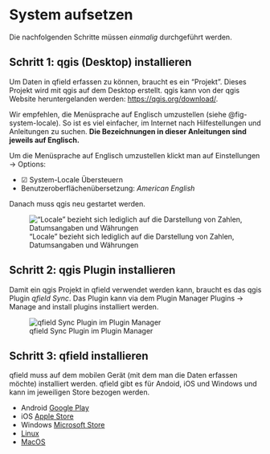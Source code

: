 # System aufsetzen {#sec-installation}


:::{.callout-note}

Die nachfolgenden Schritte müssen _einmalig_ durchgeführt werden. 

:::

## Schritt 1: [qgis]{.q} (Desktop) installieren

Um Daten in [qfield]{.q} erfassen zu können, braucht es ein "Projekt". Dieses Projekt wird mit [qgis]{.q} auf dem Desktop erstellt. [qgis]{.q} kann von der [qgis]{.q} Website heruntergelanden werden: [https://qgis.org/download/](qgis.org/download). 

Wir empfehlen, die Menüsprache auf Englisch umzustellen (siehe @fig-system-locale). So ist es viel einfacher, im Internet nach Hilfestellungen und Anleitungen zu suchen. **Die Bezeichnungen in dieser Anleitungen sind jeweils auf Englisch.**

Um die Menüsprache auf Englisch umzustellen klickt man auf [Einstellungen → Options]{.menu}: 

- [☑ System-Locale Übersteuern ]{.menu}
- [Benutzeroberflächenübersetzung: _American English_]{.menu}

Danach muss [qgis]{.q} neu gestartet werden.


!["Locale" bezieht sich lediglich auf die Darstellung von Zahlen, Datumsangaben und Währungen](images/system-locale.png){#fig-system-locale}

## Schritt 2: [qgis]{.q} Plugin installieren

Damit ein [qgis]{.q} Projekt in [qfield]{.q} verwendet werden kann, braucht es das [qgis]{.q} Plugin _[qfield]{.q} Sync_. Das Plugin kann via dem Plugin Manager [Plugins → Manage and install plugins]{.menu} installiert werden.


![[qfield]{.q} Sync Plugin im Plugin Manager](images/qfield-sync.png){#fig-qfield-sync}



## Schritt 3: [qfield]{.q} installieren

[qfield]{.q} muss auf dem mobilen Gerät (mit dem man die Daten erfassen möchte) installiert werden. [qfield]{.q} gibt es für Andoid, iOS und Windows und kann im jeweiligen Store bezogen werden.

- Android [Google Play](https://play.google.com/store/apps/details?id=ch.opengis.qfield)
- iOS [Apple Store](https://apps.apple.com/us/app/qfield-for-qgis/id1531726814)
- Windows [Microsoft Store](https://apps.microsoft.com/detail/xp99h3bcx4bw7f?hl=en-US&gl=CH)
- [Linux](https://qfield.org/get_latest/?platform=linux)
- [MacOS](https://qfield.org/get_latest/?platform=macos)

